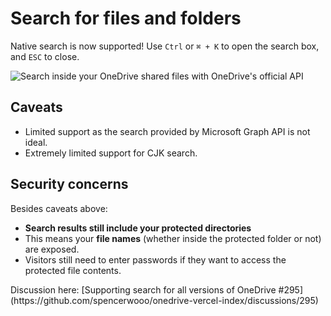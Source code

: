 
# Search for files and folders

Native search is now supported! Use `Ctrl` or `⌘ + K` to open the search box, and `ESC` to close.

![Search inside your OneDrive shared files with OneDrive's official API](../_images/features/search-for-files-and-folders.png)

## Caveats

- Limited support as the search provided by Microsoft Graph API is not ideal.
- Extremely limited support for CJK search.

## Security concerns

Besides caveats above:

- **Search results still include your protected directories**
- This means your **file names** (whether inside the protected folder or not) are exposed.
- Visitors still need to enter passwords if they want to access the protected file contents.

<Callout emoji="🗣">
  Discussion here: [Supporting search for all versions of OneDrive
  #295](https://github.com/spencerwooo/onedrive-vercel-index/discussions/295)
</Callout>
